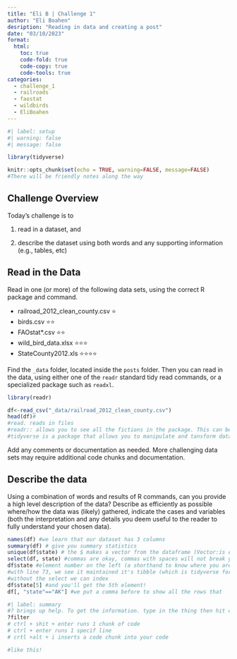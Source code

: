 ```yaml
---
title: "Eli B | Challenge 1"
author: "Eli Boahen"
desription: "Reading in data and creating a post"
date: "03/10/2023"
format:
  html:
    toc: true
    code-fold: true
    code-copy: true
    code-tools: true
categories:
  - challenge_1
  - railroads
  - faostat
  - wildbirds
  - EliBoahen
---
```


```r
#| label: setup
#| warning: false
#| message: false

library(tidyverse)

knitr::opts_chunk$set(echo = TRUE, warning=FALSE, message=FALSE)
#There will be friendly notes along the way
```

## Challenge Overview

Today's challenge is to

1)  read in a dataset, and

2)  describe the dataset using both words and any supporting information (e.g., tables, etc)

## Read in the Data

Read in one (or more) of the following data sets, using the correct R package and command.

-   railroad_2012_clean_county.csv ⭐
-   birds.csv ⭐⭐
-   FAOstat\*.csv ⭐⭐
-   wild_bird_data.xlsx ⭐⭐⭐
-   StateCounty2012.xls ⭐⭐⭐⭐

Find the `_data` folder, located inside the `posts` folder. Then you can read in the data, using either one of the `readr` standard tidy read commands, or a specialized package such as `readxl`.

```r
library(readr)

df<-read_csv("_data/railroad_2012_clean_county.csv")
head(df)#
#read. reads in files
#readr:: allows you to see all the fictions in the package. This can be used for any package like tdyverse and stuff )
#tidyverse is a package that allows you to manipulate and tansform data. It tidies it up! You have
```

Add any comments or documentation as needed. More challenging data sets may require additional code chunks and documentation.

## Describe the data

Using a combination of words and results of R commands, can you provide a high level description of the data? Describe as efficiently as possible where/how the data was (likely) gathered, indicate the cases and variables (both the interpretation and any details you deem useful to the reader to fully understand your chosen data).



```r
names(df) #we learn that our dataset has 3 columns
summary(df) # give you summary statistics
unique(df$state) # the $ makes a vector from the dataframe (Vector:is essentially extracting a list) which helps with things like typeof which may need specific types
select(df, state) #commas are okay, commas with spaces will not break your code like before
df$state #element number on the left (a shorthand to know where you are amongst the entries of the vector)
#with line 73, we see it maintained it's tibble (which is tidyverse format of a dataframe )
#without the select we can index
df$state[5] #and you'll get the 5th element!
df[, "state"=="AK"] #we put a comma before to show all the rows that

```






```r
#| label: summary
#? brings up help. To get the information. type in the thing then hit ctrl + enter
?filter
# ctrl + shit + enter runs 1 chunk of code
# ctrl + enter runs 1 specif line
# crtl +alt + i inserts a code chunk into your code

```


```r
#like this!
```


